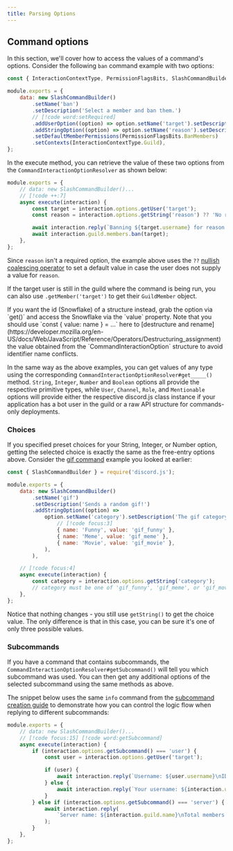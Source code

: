 ```yaml
---
title: Parsing Options
---
```


## Command options

In this section, we'll cover how to access the values of a command's options. Consider the following `ban` command example with two options:

```js title="commands/moderation/ban.js"
const { InteractionContextType, PermissionFlagsBits, SlashCommandBuilder } = require('discord.js');

module.exports = {
	data: new SlashCommandBuilder()
		.setName('ban')
		.setDescription('Select a member and ban them.')
		// [!code word:setRequired]
		.addUserOption((option) => option.setName('target').setDescription('The member to ban').setRequired(true))
		.addStringOption((option) => option.setName('reason').setDescription('The reason for banning'))
		.setDefaultMemberPermissions(PermissionFlagsBits.BanMembers)
		.setContexts(InteractionContextType.Guild),
};
```

In the execute method, you can retrieve the value of these two options from the `CommandInteractionOptionResolver` as shown below:

```js title="commands/moderation/ban.js"
module.exports = {
	// data: new SlashCommandBuilder()...
	// [!code ++:7]
	async execute(interaction) {
		const target = interaction.options.getUser('target');
		const reason = interaction.options.getString('reason') ?? 'No reason provided';

		await interaction.reply(`Banning ${target.username} for reason: ${reason}`);
		await interaction.guild.members.ban(target);
	},
};
```

Since `reason` isn't a required option, the example above uses the `??` [nullish coalescing operator](https://developer.mozilla.org/en-US/docs/Web/JavaScript/Reference/Operators/Nullish_coalescing_operator) to set a default value in case the user does not supply a value for `reason`.

If the target user is still in the guild where the command is being run, you can also use `.getMember('target')` to get their `GuildMember` object.

<Callout>
	If you want the id (Snowflake) of a structure instead, grab the option via `get()` and access the Snowflake via the `value` property. Note that you should use `const { value: name } = ...` here to [destructure and rename](https://developer.mozilla.org/en-US/docs/Web/JavaScript/Reference/Operators/Destructuring_assignment) the value obtained from the `CommandInteractionOption` structure to avoid identifier name conflicts.
</Callout>

In the same way as the above examples, you can get values of any type using the corresponding `CommandInteractionOptionResolver#get_____()` method. `String`, `Integer`, `Number` and `Boolean` options all provide the respective primitive types, while `User`, `Channel`, `Role`, and `Mentionable` options will provide either the respective discord.js class instance if your application has a bot user in the guild or a raw API structure for commands-only deployments.

### Choices

If you specified preset choices for your String, Integer, or Number option, getting the selected choice is exactly the same as the free-entry options above. Consider the [gif command](/guide/legacy/slash-commands/advanced-creation#choices) example you looked at earlier:

```js title="commands/fun/gif.js"
const { SlashCommandBuilder } = require('discord.js');

module.exports = {
	data: new SlashCommandBuilder()
		.setName('gif')
		.setDescription('Sends a random gif!')
		.addStringOption((option) =>
			option.setName('category').setDescription('The gif category').setRequired(true).addChoices(
				// [!code focus:3]
				{ name: 'Funny', value: 'gif_funny' },
				{ name: 'Meme', value: 'gif_meme' },
				{ name: 'Movie', value: 'gif_movie' },
			),
		),

	// [!code focus:4]
	async execute(interaction) {
		const category = interaction.options.getString('category');
		// category must be one of 'gif_funny', 'gif_meme', or 'gif_movie'
	},
};
```

Notice that nothing changes - you still use `getString()` to get the choice value. The only difference is that in this case, you can be sure it's one of only three possible values.

### Subcommands

If you have a command that contains subcommands, the `CommandInteractionOptionResolver#getSubcommand()` will tell you which subcommand was used. You can then get any additional options of the selected subcommand using the same methods as above.

The snippet below uses the same `info` command from the [subcommand creation guide](/guide/legacy/slash-commands/advanced-creation#subcommands) to demonstrate how you can control the logic flow when replying to different subcommands:

```js title="commands/utility/info.js"
module.exports = {
	// data: new SlashCommandBuilder()...
	// [!code focus:15] [!code word:getSubcommand]
	async execute(interaction) {
		if (interaction.options.getSubcommand() === 'user') {
			const user = interaction.options.getUser('target');

			if (user) {
				await interaction.reply(`Username: ${user.username}\nID: ${user.id}`);
			} else {
				await interaction.reply(`Your username: ${interaction.user.username}\nYour ID: ${interaction.user.id}`);
			}
		} else if (interaction.options.getSubcommand() === 'server') {
			await interaction.reply(
				`Server name: ${interaction.guild.name}\nTotal members: ${interaction.guild.memberCount}`,
			);
		}
	},
};
```
